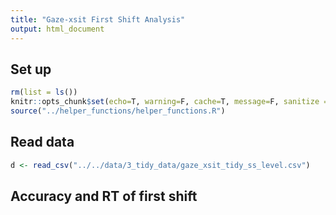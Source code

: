 ```yaml
---
title: "Gaze-xsit First Shift Analysis"
output: html_document
---
```


## Set up

```r
rm(list = ls())
knitr::opts_chunk$set(echo=T, warning=F, cache=T, message=F, sanitize = T)
source("../helper_functions/helper_functions.R")
```

## Read data

```r
d <- read_csv("../../data/3_tidy_data/gaze_xsit_tidy_ss_level.csv")
```

## Accuracy and RT of first shift